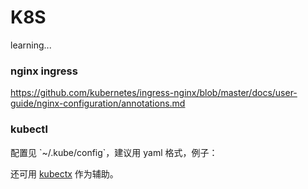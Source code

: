 = K8S =

learning...

=== nginx ingress ===
{{{yaml
    nginx.ingress.kubernetes.io/proxy-body-size: 1000m
    nginx.ingress.kubernetes.io/proxy-buffering: "off"
    nginx.ingress.kubernetes.io/proxy-request-buffering: "off"
}}}
https://github.com/kubernetes/ingress-nginx/blob/master/docs/user-guide/nginx-configuration/annotations.md

=== kubectl ===

配置见 `~/.kube/config`，建议用 yaml 格式，例子：

{{{yaml
apiVersion: v1
clusters:
- cluster:
    insecure-skip-tls-verify: true
    server: https://121.37.9.27:5443
  name: hw
- cluster:
    server: https://rancher-inf.avlyun.org/k8s/clusters/c-rp6bh
  name: wuhan-huashan-vm
- cluster:
    server: https://rancher-inf.avlyun.org/k8s/clusters/c-xd5vw
  name: wuhan-mye-pm
contexts:
- context:
    cluster: wuhan-huashan-vm
    namespace: cloud-search-dev
    user: hs
  name: cs
- context:
    cluster: hw
    namespace: b-kvone-prod
    user: hw
  name: hw-kv
- context:
    cluster: wuhan-huashan-vm
    namespace: j
    user: hs
  name: j
- context:
    cluster: wuhan-huashan-vm
    namespace: q
    user: hs
  name: q
current-context: q
kind: Config
preferences: {}
users:
- name: hs
  user:
    token: kubeconfig-u-vpuxdbpzwm.c-rp6bh:z6mc8prr7flw89dzj85d57w6z5zf8xnnk85d6k96hqcw9qd78dg6j9
- name: hw
  user:
    client-certificate-data: xxx
    client-key-data: xxx
- name: my
  user:
    token: kubeconfig-u-vpuxdbpzwm.c-xd5vw:2xmp6st5tvxcpq4nw2qjdvdldrc9prwk4brjlv9cdsl9kjlvxck968
}}}

还可用 [[https://github.com/ahmetb/kubectx|kubectx]] 作为辅助。
